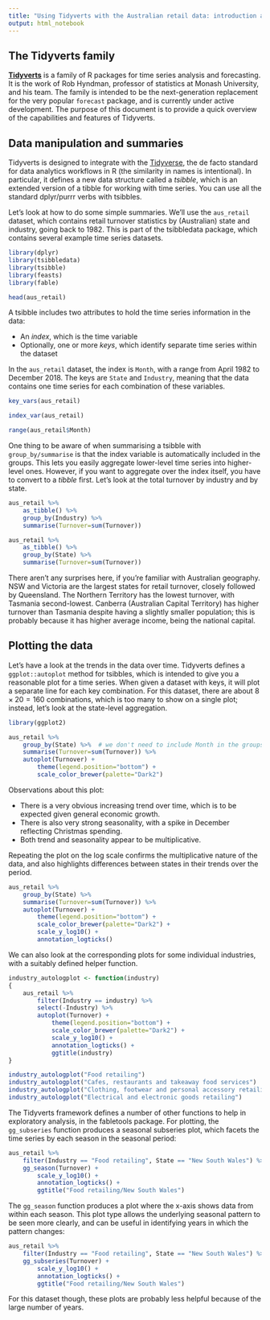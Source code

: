 ```yaml
---
title: "Using Tidyverts with the Australian retail data: introduction and exploration"
output: html_notebook
---
```


## The Tidyverts family

[**Tidyverts**](https://tidyverts.org) is a family of R packages for time series analysis and forecasting. It is the work of Rob Hyndman, professor of statistics at Monash University, and his team. The family is intended to be the next-generation replacement for the very popular `forecast` package, and is currently under active development. The purpose of this document is to provide a quick overview of the capabilities and features of Tidyverts.

## Data manipulation and summaries

Tidyverts is designed to integrate with the [Tidyverse](https://tidyverse.org), the de facto standard for data analytics workflows in R (the similarity in names is intentional). In particular, it defines a new data structure called a _tsibble_, which is an extended version of a tibble for working with time series. You can use all the standard dplyr/purrr verbs with tsibbles.

Let's look at how to do some simple summaries. We'll use the `aus_retail` dataset, which contains retail turnover statistics by (Australian) state and industry, going back to 1982. This is part of the tsibbledata package, which contains several example time series datasets.

```r
library(dplyr)
library(tsibbledata)
library(tsibble)
library(feasts)
library(fable)

head(aus_retail)
```

A tsibble includes two attributes to hold the time series information in the data:

- An _index_, which is the time variable
- Optionally, one or more _keys_, which identify separate time series within the dataset

In the `aus_retail` dataset, the index is `Month`, with a range from April 1982 to December 2018. The keys are `State` and `Industry`, meaning that the data contains one time series for each combination of these variables.

```r
key_vars(aus_retail)

index_var(aus_retail)

range(aus_retail$Month)
```

One thing to be aware of when summarising a tsibble with `group_by/summarise` is that the index variable is automatically included in the groups. This lets you easily aggregate lower-level time series into higher-level ones. However, if you want to aggregate over the index itself, you have to convert to a _tibble_ first. Let's look at the total turnover by industry and by state. 

```r
aus_retail %>%
    as_tibble() %>%
    group_by(Industry) %>%
    summarise(Turnover=sum(Turnover))

aus_retail %>%
    as_tibble() %>%
    group_by(State) %>%
    summarise(Turnover=sum(Turnover))
```

There aren't any surprises here, if you're familiar with Australian geography. NSW and Victoria are the largest states for retail turnover, closely followed by Queensland. The Northern Territory has the lowest turnover, with Tasmania second-lowest. Canberra (Australian Capital Territory) has higher turnover than Tasmania despite having a slightly smaller population; this is probably because it has higher average income, being the national capital.

## Plotting the data

Let's have a look at the trends in the data over time. Tidyverts defines a `ggplot::autoplot` method for tsibbles, which is intended to give you a reasonable plot for a time series. When given a dataset with keys, it will plot a separate line for each key combination. For this dataset, there are about $8 \times 20 = 160$ combinations, which is too many to show on a single plot; instead, let's look at the state-level aggregation.

```r
library(ggplot2)

aus_retail %>%
    group_by(State) %>%  # we don't need to include Month in the groups
    summarise(Turnover=sum(Turnover)) %>%
    autoplot(Turnover) +
        theme(legend.position="bottom") +
        scale_color_brewer(palette="Dark2")
```

Observations about this plot:

- There is a very obvious increasing trend over time, which is to be expected given general economic growth.
- There is also very strong seasonality, with a spike in December reflecting Christmas spending.
- Both trend and seasonality appear to be multiplicative.

Repeating the plot on the log scale confirms the multiplicative nature of the data, and also highlights differences between states in their trends over the period.

```r
aus_retail %>%
    group_by(State) %>%
    summarise(Turnover=sum(Turnover)) %>%
    autoplot(Turnover) +
        theme(legend.position="bottom") +
        scale_color_brewer(palette="Dark2") +
        scale_y_log10() +
        annotation_logticks()
```

We can also look at the corresponding plots for some individual industries, with a suitably defined helper function.

```r
industry_autologplot <- function(industry)
{
    aus_retail %>%
        filter(Industry == industry) %>%
        select(-Industry) %>%
        autoplot(Turnover) +
            theme(legend.position="bottom") +
            scale_color_brewer(palette="Dark2") +
            scale_y_log10() +
            annotation_logticks() +
            ggtitle(industry)
}

industry_autologplot("Food retailing")
industry_autologplot("Cafes, restaurants and takeaway food services")
industry_autologplot("Clothing, footwear and personal accessory retailing")
industry_autologplot("Electrical and electronic goods retailing")
```

The Tidyverts framework defines a number of other functions to help in exploratory analysis, in the fabletools package. For plotting, the `gg_subseries` function produces a seasonal subseries plot, which facets the time series by each season in the seasonal period:

```r
aus_retail %>%
    filter(Industry == "Food retailing", State == "New South Wales") %>%
    gg_season(Turnover) +
        scale_y_log10() +
        annotation_logticks() +
        ggtitle("Food retailing/New South Wales")
```

The `gg_season` function produces a plot where the x-axis shows data from within each season. This plot type allows the underlying seasonal pattern to be seen more clearly, and can be useful in identifying years in which the pattern changes:

```r
aus_retail %>%
    filter(Industry == "Food retailing", State == "New South Wales") %>%
    gg_subseries(Turnover) +
        scale_y_log10() +
        annotation_logticks() +
        ggtitle("Food retailing/New South Wales")
```

For this dataset though, these plots are probably less helpful because of the large number of years.

